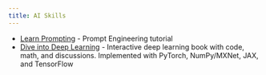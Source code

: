 ```yaml
---
title: AI Skills
---
```


* [Learn Prompting](https://learnprompting.org/docs/intro) - Prompt Engineering tutorial
* [Dive into Deep Learning](https://www.d2l.ai) - Interactive deep learning book with code, math, and discussions. Implemented with PyTorch, NumPy/MXNet, JAX, and TensorFlow